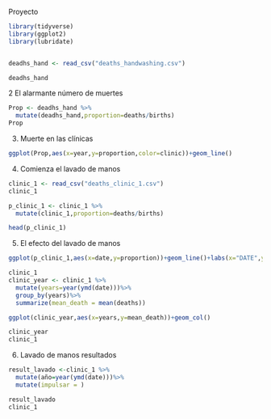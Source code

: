 Proyecto

```r
library(tidyverse)
library(ggplot2)
library(lubridate)


deadhs_hand <- read_csv("deaths_handwashing.csv")

deadhs_hand
```

2 El alarmante número de muertes

```r
Prop <- deadhs_hand %>%
  mutate(deadhs_hand,proportion=deaths/births)
Prop
```
3. Muerte en las clínicas

```r
ggplot(Prop,aes(x=year,y=proportion,color=clinic))+geom_line()
```
4. Comienza el lavado de manos

```r
clinic_1 <- read_csv("deaths_clinic_1.csv")
clinic_1

p_clinic_1 <- clinic_1 %>%
  mutate(clinic_1,proportion=deaths/births)

head(p_clinic_1)
```
5. El efecto del lavado de manos

```r
ggplot(p_clinic_1,aes(x=date,y=proportion))+geom_line()+labs(x="DATE",y="PROPORTION")

clinic_1
clinic_year <- clinic_1 %>%
  mutate(years=year(ymd(date)))%>%
  group_by(years)%>%
  summarize(mean_death = mean(deaths))

ggplot(clinic_year,aes(x=years,y=mean_death))+geom_col()

clinic_year
clinic_1
```

6. Lavado de manos resultados

```r

result_lavado <-clinic_1 %>%
  mutate(año=year(ymd(date)))%>%
  mutate(impulsar = )

result_lavado
clinic_1
```
















